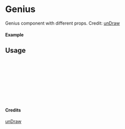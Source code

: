 
<Meta of={Genius} title="unDraw/Genius" />

# Genius

Genius component with different props.
Credit: [unDraw](https://undraw.co/illustrations)

#### Example

<Canvas of={Genius.Primary} />

## Usage

```ts
import { Genius } from "yadl-ui";

const Example = () => {
  return (
      <Genius />
  );
};

export default Example;
```

#### Credits
[unDraw](https://undraw.co/illustrations)
